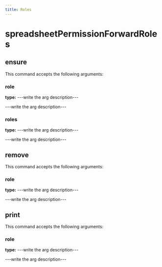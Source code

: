 ```yaml
---
title: Roles
---
```


# spreadsheetPermissionForwardRoles

## ensure

This command accepts the following arguments:

### role
**type:** ---write the arg description---

---write the arg description---

### roles
**type:** ---write the arg description---

---write the arg description---


## remove

This command accepts the following arguments:

### role
**type:** ---write the arg description---

---write the arg description---


## print

This command accepts the following arguments:

### role
**type:** ---write the arg description---

---write the arg description---


